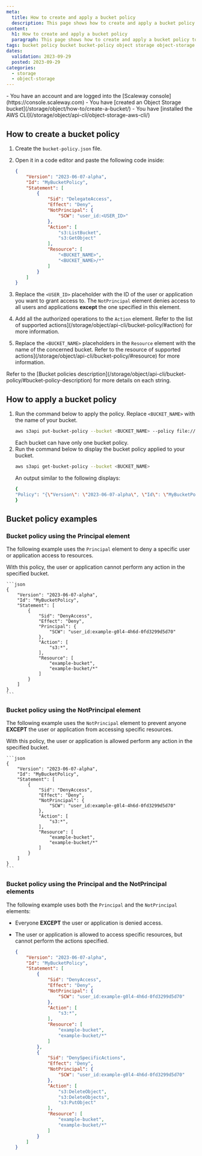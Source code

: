 ```yaml
---
meta:
  title: How to create and apply a bucket policy
  description: This page shows how to create and apply a bucket policy to a specific bucket
content:
  h1: How to create and apply a bucket policy
  paragraph: This page shows how to create and apply a bucket policy to a specific bucket
tags: bucket policy bucket bucket-policy object storage object-storage s3
dates:
  validation: 2023-09-29
  posted: 2023-09-29
categories:
  - storage
  - object-storage
---
```


<Macro id="storage-bucket-policy" />

<Macro id="iam-requirements" />

<Message type="requirement">
  - You have an account and are logged into the [Scaleway console](https://console.scaleway.com)
  - You have [created an Object Storage bucket](/storage/object/how-to/create-a-bucket/)
  - You have [installed the AWS CLI](/storage/object/api-cli/object-storage-aws-cli/)
</Message>

## How to create a bucket policy

1. Create the `bucket-policy.json` file.

2. Open it in a code editor and paste the following code inside:

    ```json
    {
        "Version": "2023-06-07-alpha",
        "Id": "MyBucketPolicy",
        "Statement": [
            {
                "Sid": "DelegateAccess",
                "Effect": "Deny",
                "NotPrincipal": {
                    "SCW": "user_id:<USER_ID>"
                },
                "Action": [
                    "s3:ListBucket",
                    "s3:GetObject"
                ],
                "Resource": [
                    "<BUCKET_NAME>",
                    "<BUCKET_NAME>/*"
                ]
            }
        ]
    }
    ```

3. Replace the `<USER_ID>` placeholder with the ID of the user or application you want to grant access to.
    <Message type="important">
    The `NotPrincipal` element denies access to all users and applications **except** the one specified in this element.
    </Message>
4. Add all the authorized operations to the `Action` element. Refer to the list of supported actions](/storage/object/api-cli/bucket-policy/#action) for more information.

5. Replace the `<BUCKET_NAME>` placeholders in the `Resource` element with the name of the concerned bucket. Refer to the resource of supported actions](/storage/object/api-cli/bucket-policy/#resource) for more information.

<Message type="note">
Refer to the [Bucket policies description](/storage/object/api-cli/bucket-policy/#bucket-policy-description) for more details on each string.
</Message>

## How to apply a bucket policy

1. Run the command below to apply the policy. Replace `<BUCKET_NAME>` with the name of your bucket.
    ```sh
    aws s3api put-bucket-policy --bucket <BUCKET_NAME> --policy file://bucket-policy.json
    ```
    <Message type="note">
      Each bucket can have only one bucket policy.
    </Message>
2. Run the command below to display the bucket policy applied to your bucket.
    ```sh
    aws s3api get-bucket-policy --bucket <BUCKET_NAME>
    ```
    An output similar to the following displays:
    ```sh
    {
    "Policy": "{\"Version\": \"2023-06-07-alpha\", \"Id\": \"MyBucketPolicy\", \"Statement\": [{\"Action\": [\"s3:ListBucket\", \"s3:GetObject\"], \"NotPrincipal\": {\"SCW\": \"user_id:example-g0l4-4h6d-b9c2-0fd3299d5d70\"}, \"Resource\": [\"my-bucket\", \"my-bucket/*\"], \"Effect\": \"Deny\", \"Sid\": \"DelegateAccess\"}]}"
    }
    ```

## Bucket policy examples

### Bucket policy using the Principal element

The following example uses the `Principal` element to deny a specific user or application access to resources. 

With this policy, the user or application cannot perform any action in the specified bucket.

    ```json
    {
        "Version": "2023-06-07-alpha",
        "Id": "MyBucketPolicy",
        "Statement": [
            {
                "Sid": "DenyAccess",
                "Effect": "Deny",
                "Principal": {
                    "SCW": "user_id:example-g0l4-4h6d-0fd3299d5d70"
                },
                "Action": [
                    "s3:*",
                ],
                "Resource": [
                    "example-bucket",
                    "example-bucket/*"
                ]
            }
        ]
    }
    ```

### Bucket policy using the NotPrincipal element

The following example uses the `NotPrincipal` element to prevent anyone **EXCEPT** the user or application from accessing specific resources.

With this policy, the user or application is allowed perform any action in the specified bucket.

    ```json
    {
        "Version": "2023-06-07-alpha",
        "Id": "MyBucketPolicy",
        "Statement": [
            {
                "Sid": "DenyAccess",
                "Effect": "Deny",
                "NotPrincipal": {
                    "SCW": "user_id:example-g0l4-4h6d-0fd3299d5d70"
                },
                "Action": [
                    "s3:*",
                ],
                "Resource": [
                    "example-bucket",
                    "example-bucket/*"
                ]
            }
        ]
    }
    ```

### Bucket policy using the Principal and the NotPrincipal elements

The following example uses both the `Principal` and the `NotPrincipal` elements:

- Everyone **EXCEPT** the user or application is denied access. 

- The user or application is allowed to access
 specific resources, but cannot perform the actions specified.

    ```json
    {
        "Version": "2023-06-07-alpha",
        "Id": "MyBucketPolicy",
        "Statement": [
            {
                "Sid": "DenyAccess",
                "Effect": "Deny",
                "NotPrincipal": {
                    "SCW": "user_id:example-g0l4-4h6d-0fd3299d5d70"
                },
                "Action": [
                    "s3:*",
                ],
                "Resource": [
                    "example-bucket",
                    "example-bucket/*"
                ]
            },
            {
                "Sid": "DenySpecificActions",
                "Effect": "Deny",
                "NotPrincipal": {
                    "SCW": "user_id:example-g0l4-4h6d-0fd3299d5d70"
                },
                "Action": [
                    "s3:DeleteObject",
                    "s3:DeleteObjects",
                    "s3:PutObject"
                ],
                "Resource": [
                    "example-bucket",
                    "example-bucket/*"
                ]
            }
        ]
    }
    ```